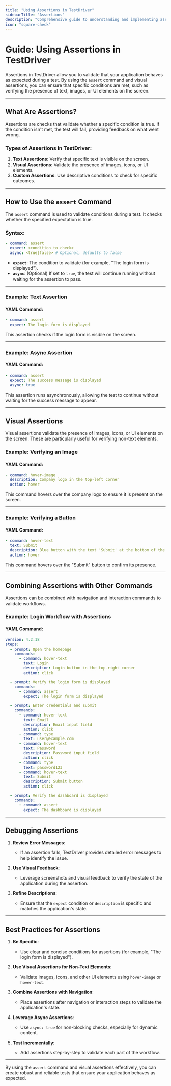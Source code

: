 ```yaml
---
title: "Using Assertions in TestDriver"
sidebarTitle: "Assertions"
description: "Comprehensive guide to understanding and implementing assertions in TestDriver for robust test validation."
icon: "square-check"
---
```


# Guide: Using Assertions in TestDriver

Assertions in TestDriver allow you to validate that your application behaves as expected during a test. By using the `assert` command and visual assertions, you can ensure that specific conditions are met, such as verifying the presence of text, images, or UI elements on the screen.

---

## What Are Assertions?

Assertions are checks that validate whether a specific condition is true. If the condition isn't met, the test will fail, providing feedback on what went wrong.

### Types of Assertions in TestDriver:
1. **Text Assertions**: Verify that specific text is visible on the screen.
2. **Visual Assertions**: Validate the presence of images, icons, or UI elements.
3. **Custom Assertions**: Use descriptive conditions to check for specific outcomes.

---

## How to Use the `assert` Command

The `assert` command is used to validate conditions during a test. It checks whether the specified expectation is true.

### Syntax:

```yaml
- command: assert
  expect: <condition to check>
  async: <true|false> # Optional, defaults to false

```


- **`expect`**: The condition to validate (for example, "The login form is displayed").
- **`async`**: (Optional) If set to `true`, the test will continue running without waiting for the assertion to pass.

---

### Example: Text Assertion

#### YAML Command:

```yaml
- command: assert
  expect: The login form is displayed

```


This assertion checks if the login form is visible on the screen.

---

### Example: Async Assertion

#### YAML Command:

```yaml
- command: assert
  expect: The success message is displayed
  async: true

```


This assertion runs asynchronously, allowing the test to continue without waiting for the success message to appear.

---

## Visual Assertions

Visual assertions validate the presence of images, icons, or UI elements on the screen. These are particularly useful for verifying non-text elements.

### Example: Verifying an Image

#### YAML Command:

```yaml
- command: hover-image
  description: Company logo in the top-left corner
  action: hover

```


This command hovers over the company logo to ensure it is present on the screen.

---

### Example: Verifying a Button

#### YAML Command:

```yaml
- command: hover-text
  text: Submit
  description: Blue button with the text 'Submit' at the bottom of the form
  action: hover

```


This command hovers over the "Submit" button to confirm its presence.

---

## Combining Assertions with Other Commands

Assertions can be combined with navigation and interaction commands to validate workflows.

### Example: Login Workflow with Assertions

#### YAML Command:

```yaml
version: 4.2.18
steps:
  - prompt: Open the homepage
    commands:
      - command: hover-text
        text: Login
        description: Login button in the top-right corner
        action: click

  - prompt: Verify the login form is displayed
    commands:
      - command: assert
        expect: The login form is displayed

  - prompt: Enter credentials and submit
    commands:
      - command: hover-text
        text: Email
        description: Email input field
        action: click
      - command: type
        text: user@example.com
      - command: hover-text
        text: Password
        description: Password input field
        action: click
      - command: type
        text: password123
      - command: hover-text
        text: Submit
        description: Submit button
        action: click

  - prompt: Verify the dashboard is displayed
    commands:
      - command: assert
        expect: The dashboard is displayed

```


---

## Debugging Assertions

1. **Review Error Messages**:
   - If an assertion fails, TestDriver provides detailed error messages to help identify the issue.

2. **Use Visual Feedback**:
   - Leverage screenshots and visual feedback to verify the state of the application during the assertion.

3. **Refine Descriptions**:
   - Ensure that the `expect` condition or `description` is specific and matches the application's state.

---

## Best Practices for Assertions

1. **Be Specific**:
   - Use clear and concise conditions for assertions (for example, "The login form is displayed").

2. **Use Visual Assertions for Non-Text Elements**:
   - Validate images, icons, and other UI elements using `hover-image` or `hover-text`.

3. **Combine Assertions with Navigation**:
   - Place assertions after navigation or interaction steps to validate the application's state.

4. **Leverage Async Assertions**:
   - Use `async: true` for non-blocking checks, especially for dynamic content.

5. **Test Incrementally**:
   - Add assertions step-by-step to validate each part of the workflow.

---

By using the `assert` command and visual assertions effectively, you can create robust and reliable tests that ensure your application behaves as expected.
